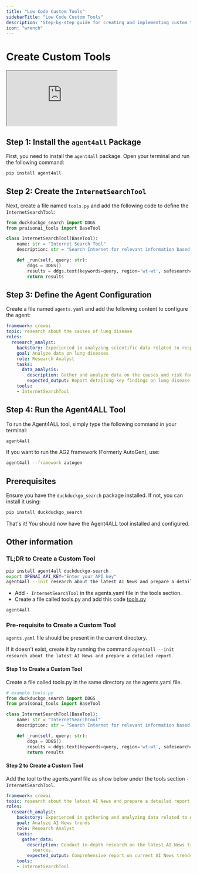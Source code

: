 ```yaml
---
title: "Low Code Custom Tools"
sidebarTitle: "Low Code Custom Tools"
description: "Step-by-step guide for creating and implementing custom tools in Agent4ALL, including examples and configuration instructions"
icon: "wrench"
---
```


# Create Custom Tools

<div className="relative w-full aspect-video">
  <iframe
    className="absolute top-0 left-0 w-full h-full"
    src="https://www.youtube.com/embed/JSU2Rndh06c"
    title="YouTube video player"
    allow="accelerometer; autoplay; clipboard-write; encrypted-media; gyroscope; picture-in-picture"
    allowFullScreen
  ></iframe>
</div>

## Step 1: Install the `agent4all` Package

First, you need to install the `agent4all` package. Open your terminal and run the following command:

```bash
pip install agent4all
```

## Step 2: Create the `InternetSearchTool`

Next, create a file named `tools.py` and add the following code to define the `InternetSearchTool`:

```python
from duckduckgo_search import DDGS
from praisonai_tools import BaseTool

class InternetSearchTool(BaseTool):
    name: str = "Internet Search Tool"
    description: str = "Search Internet for relevant information based on a query or latest news"

    def _run(self, query: str):
        ddgs = DDGS()
        results = ddgs.text(keywords=query, region='wt-wt', safesearch='moderate', max_results=5)
        return results
```

## Step 3: Define the Agent Configuration

Create a file named `agents.yaml` and add the following content to configure the agent:

```yaml
framework: crewai
topic: research about the causes of lung disease
roles:
  research_analyst:
    backstory: Experienced in analyzing scientific data related to respiratory health.
    goal: Analyze data on lung diseases
    role: Research Analyst
    tasks:
      data_analysis:
        description: Gather and analyze data on the causes and risk factors of lung diseases.
        expected_output: Report detailing key findings on lung disease causes.
    tools:
    - InternetSearchTool
```

## Step 4: Run the Agent4ALL Tool

To run the Agent4ALL tool, simply type the following command in your terminal:

```bash
agent4all
```

If you want to run the AG2 framework (Formerly AutoGen), use:

```bash
agent4all --framework autogen
```

## Prerequisites

Ensure you have the `duckduckgo_search` package installed. If not, you can install it using:

```bash
pip install duckduckgo_search
```

That's it! You should now have the Agent4ALL tool installed and configured.

## Other information

### TL;DR to Create a Custom Tool

```bash
pip install agent4all duckduckgo-search
export OPENAI_API_KEY="Enter your API key"
agent4all --init research about the latest AI News and prepare a detailed report
```

- Add `- InternetSearchTool` in the agents.yaml file in the tools section. 
- Create a file called tools.py and add this code [tools.py](tools.py)

```bash
agent4all
```

### Pre-requisite to Create a Custom Tool
`agents.yaml` file should be present in the current directory. 

If it doesn't exist, create it by running the command `agent4all --init research about the latest AI News and prepare a detailed report`.

#### Step 1 to Create a Custom Tool

Create a file called tools.py in the same directory as the agents.yaml file.

```python
# example tools.py
from duckduckgo_search import DDGS
from praisonai_tools import BaseTool

class InternetSearchTool(BaseTool):
    name: str = "InternetSearchTool"
    description: str = "Search Internet for relevant information based on a query or latest news"

    def _run(self, query: str):
        ddgs = DDGS()
        results = ddgs.text(keywords=query, region='wt-wt', safesearch='moderate', max_results=5)
        return results
```

#### Step 2 to Create a Custom Tool

Add the tool to the agents.yaml file as show below under the tools section `- InternetSearchTool`.

```yaml
framework: crewai
topic: research about the latest AI News and prepare a detailed report
roles:
  research_analyst:
    backstory: Experienced in gathering and analyzing data related to AI news trends.
    goal: Analyze AI News trends
    role: Research Analyst
    tasks:
      gather_data:
        description: Conduct in-depth research on the latest AI News trends from reputable
          sources.
        expected_output: Comprehensive report on current AI News trends.
    tools:
    - InternetSearchTool
```
